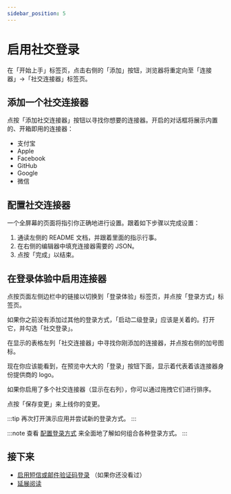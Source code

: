 ```yaml
---
sidebar_position: 5
---
```



# 启用社交登录

在「开始上手」标签页，点击右侧的「添加」按钮，浏览器将重定向至「连接器」->「社交连接器」标签页。

<ConnectorsIntro />

## 添加一个社交连接器

点按「添加社交连接器」按钮以寻找你想要的连接器。开启的对话框将展示内置的、开箱即用的连接器：

- 支付宝
- Apple
- Facebook
- GitHub
- Google
- 微信

<ConnectorsWip />

## 配置社交连接器

一个全屏幕的页面将指引你正确地进行设置。跟着如下步骤以完成设置：

1. 通读左侧的 README 文档，并跟着里面的指示行事。
2. 在右侧的编辑器中填充连接器需要的 JSON。
3. 点按「完成」以结束。

## 在登录体验中启用连接器

点按页面左侧边栏中的链接以切换到「登录体验」标签页，并点按「登录方式」标签页。

如果你之前没有添加过其他的登录方式，「启动二级登录」应该是关着的。打开它，并勾选「社交登录」。

在显示的表格左列「社交连接器」中寻找你刚添加的连接器，并点按右侧的加号图标。

现在你应该能看到，在预览中大大的「登录」按钮下面，显示着代表着该连接器身份提供商的 logo。

如果你启用了多个社交连接器（显示在右列），你可以通过拖拽它们进行排序。

点按「保存变更」来上线你的变更。

:::tip
再次打开演示应用并尝试新的登录方式。
:::

:::note
查看 [配置登录方式](../../recipes/customize-sie/configure-sign-in-methods.mdx) 来全面地了解如何组合各种登录方式。
:::

## 接下来

- [启用短信或邮件验证码登录](./enable-passcode-sign-in.mdx) （如果你还没看过）
- [延展阅读](./further-readings.md)
